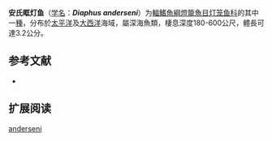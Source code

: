 {{Speciesbox
| name = 安氏眶灯鱼
| status = NE
| status_system = IUCN3.1
| image = 
| genus = Diaphus
| species = anderseni
| authority = [[Tåning|Tåning]], 1932
| synonyms = *''Diaphus andersoni''<br /><small>Tåning, 1932</small>
}}

'''安氏眶灯鱼'''（[[学名|学名]]：'''''Diaphus anderseni'''''）为[[輻鰭魚綱|輻鰭魚綱]][[燈籠魚目|燈籠魚目]][[灯笼鱼科|灯笼鱼科]]的其中一[[種|種]]，分布於[[太平洋|太平洋]]及[[大西洋|大西洋]]海域，屬深海魚類，棲息深度180-600公尺，體長可達3.2公分。

== 参考文献 ==
{{refbegin}}
*{{FishBase_species|genus=Diaphus|species=anderseni|year=2012|month=1}}
{{refend}}

==扩展阅读==
{{refbegin}}
{{Wikispecies-inline|Diaphus adenomus|安氏眶灯鱼}}
{{refend}}
{{Taxonbar|from=Q2316481}}

[[Category:眶灯鱼属|anderseni]]


{{灯笼鱼目小作品}}